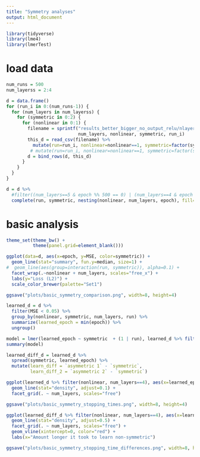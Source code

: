 ```yaml
---
title: "Symmetry analyses"
output: html_document
---
```


```r
library(tidyverse)
library(lme4)
library(lmerTest)
```

# load data
```r
num_runs = 500
num_layerss = 2:4
```

```r
d = data.frame()
for (run_i in 0:(num_runs-1)) {
  for (num_layers in num_layerss) {
    for (symmetric in 0:2) {
      for (nonlinear in 0:1) {
        filename = sprintf("results_better_bigger_no_output_relu/nlayer_%i_nonlinear_%i_symmetric_%i_rseed_%i_loss_track.csv",
                           num_layers, nonlinear, symmetric, run_i)
        this_d = read_csv(filename) %>%
          mutate(run=run_i, nonlinear=nonlinear==1, symmetric=factor(symmetric, levels=0:2, labels=c("symmetric", "asymmetric 1", "asymmetric 2")), num_layers=num_layers)
         # mutate(run=run_i, nonlinear=nonlinear==1, symmetric=factor(symmetric, levels=0:2, labels=c("symmetric", "asymmetric 1", "asymmetric 2")), num_layers=num_layers)
        d = bind_rows(d, this_d)
      }
    }
  }
}
```

```r
d = d %>%
  #filter((num_layers==5 & epoch %% 500 == 0) | (num_layers==4 & epoch %% 200 == 0) | (num_layers == 3 & epoch %% 50 == 0) | num_layers == 2) %>%
  complete(run, symmetric, nesting(nonlinear, num_layers, epoch), fill=list(MSE=0)) 
```


# basic analysis
```r
theme_set(theme_bw() +
          theme(panel.grid=element_blank()))
```

```r
ggplot(data=d, aes(x=epoch, y=MSE, color=symmetric)) +
  geom_line(stat="summary", fun.y=median, size=1) +
#  geom_line(aes(group=interaction(run, symmetric)), alpha=0.1) +
  facet_wrap(.~nonlinear + num_layers, scales="free_x") +
  labs(y="Loss (L2)") +
  scale_color_brewer(palette="Set1")
```

```r
ggsave("plots/basic_symmetry_comparison.png", width=8, height=4)
```

```r
learned_d = d %>%
  filter(MSE < 0.05) %>%
  group_by(nonlinear, symmetric, num_layers, run) %>%
  summarize(learned_epoch = min(epoch)) %>%
  ungroup()
```


```r
model = lmer(learned_epoch ~ symmetric  + (1 | run), learned_d %>% filter(num_layers==2, nonlinear))
summary(model)
```

```r
learned_diff_d = learned_d %>%
  spread(symmetric, learned_epoch) %>%
  mutate(learn_diff = `asymmetric 1` - `symmetric`,
         learn_diff_2 = `asymmetric 2` - `symmetric`)
```

```r
ggplot(learned_d %>% filter(nonlinear, num_layers==4), aes(x=learned_epoch, color=symmetric)) +
  geom_line(stat="density", adjust=0.1) +
  facet_grid(. ~ num_layers, scales="free")
```
```r
ggsave("plots/basic_symmetry_stopping_times.png", width=8, height=4)
```


```r
ggplot(learned_diff_d %>% filter(nonlinear, num_layers==4), aes(x=learn_diff_2)) +
  geom_line(stat="density", adjust=0.5) +
  facet_grid(. ~ num_layers, scales="free") +
  geom_vline(xintercept=0, color="red") +
  labs(x="Amount longer it took to learn non-symmetric")
```

```r
ggsave("plots/basic_symmetry_stopping_time_differences.png", width=8, height=4)
```